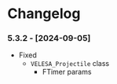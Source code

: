 
# Changelog

### 5.3.2 - [2024-09-05]
- Fixed
    - `VELESA_Projectile` class
        - FTimer params


 